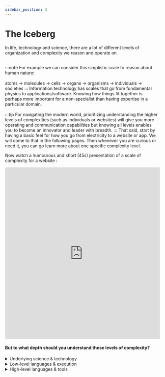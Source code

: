 ```yaml
---
sidebar_position: 3
---
```


# The Iceberg

In life, technology and science, there are a lot of different levels of organization and complexity we reason and operate on.<br></br>

:::note
For example we can consider this simplistic scale to reason about human nature:<br></br>
atoms &rarr; molecules &rarr; cells &rarr; organs &rarr; organisms &rarr; individuals &rarr; societies
:::
Information technology has scales that go from fundamental physics to applications/software. Knowing how things fit together is perhaps more important for a non-specialist than having expertise in a particular domain.<br></br>
:::tip
For navigating the modern world, prioritizing understanding the higher levels of complexities (such as individuals or websites) will give you more operating and communication capabilities but knowing all levels enables you to become an innovator and leader with breadth.
:::
That said, start by having a basic feel for how you go from electricity to a website or app. We will come to that in the following pages. Then whenever you are curious or need it, you can go learn more about one specific complexity level.

Now watch a humourous and short (45s) presentation of a scale of complexity for a website :

<iframe
  width="100%"
  height="560"
  src="https://www.youtube.com/embed/JMWNYfPIF2U"
  title="YouTube video player"
  frameBorder="0"
  allow="accelerometer; autoplay; clipboard-write; encrypted-media; gyroscope; picture-in-picture"
  allowFullScreen
></iframe>



#### But to what depth should you understand these levels of complexity?

<details>
  <summary>Underlying science & technology</summary>
  <div>
    <details>
      <summary>Physics</summary>
      <div>
        Although mighty interesting you can skip understanding physics
        altogether. It will not come in useful to code or talk with programmers.
      </div>
    </details>
    <details>
      <summary>Hardware</summary>
      <div>
        Understanding hardware might not be essential for a basic developper but
        it is useful for basic things such as :
        <ul>
          <li>Choosing a computer or smartphone based on your usage.</li>
          <li>Knowing requirements for running programs.</li>
          <li>
            Having basic understanding of ubiquitous vocabulary and concepts.
          </li>
          <li>
            Not being ignorant of what supports some of the most important
            innovations and technologies of humankind.
          </li>
        </ul>
        We provide some ressources to get you to a basic understanding of hardware
        on the <a href="the-stuff-beneath.mdx">next page</a>.
      </div>
    </details>
  </div>
</details>
<details>
  <summary>Low-level languages & execution</summary>
  <div>
    You might not need to know what happens when you execute a program or access
    a website but having somewhat of an idea of the process, is crucial to not
    create a glass-ceiling for yourself.<br></br>When you are ready, start reading
    about translation <a href="https://en.wikipedia.org/wiki/Translator_(computing)">
      here
    </a>.
  </div>
</details>
<details>
  <summary>High-level languages & tools</summary>
  <div>
    This is the core of what you should learn.<br></br> The five skills you should
    have to navigate the modern programming world by order of priority :<ul>
      <li>
        Find the information you are looking for on the internet or by asking
        someone.
      </li>
      <li>Write code and execute it.</li>
      <li>Use a terminal.</li>
      <li>Use a versioning system.</li>
      <li>
        Know what technologies are out there and have ideas on choosing a tech
        stack.
      </li>
    </ul>
    We will provide you with tips and ressources in the following pages on how
    to learn these skills.
  </div>
</details>
